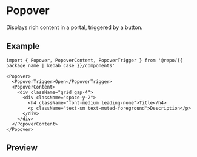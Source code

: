
<Meta of={Stories} />

# Popover

Displays rich content in a portal, triggered by a button.

## Example

```tsx
import { Popover, PopoverContent, PopoverTrigger } from '@repo/{{ package_name | kebab_case }}/components'

<Popover>
  <PopoverTrigger>Open</PopoverTrigger>
  <PopoverContent>
    <div className="grid gap-4">
      <div className="space-y-2">
        <h4 className="font-medium leading-none">Title</h4>
        <p className="text-sm text-muted-foreground">Description</p>
      </div>
    </div>
  </PopoverContent>
</Popover>
```

## Preview

<Primary />
